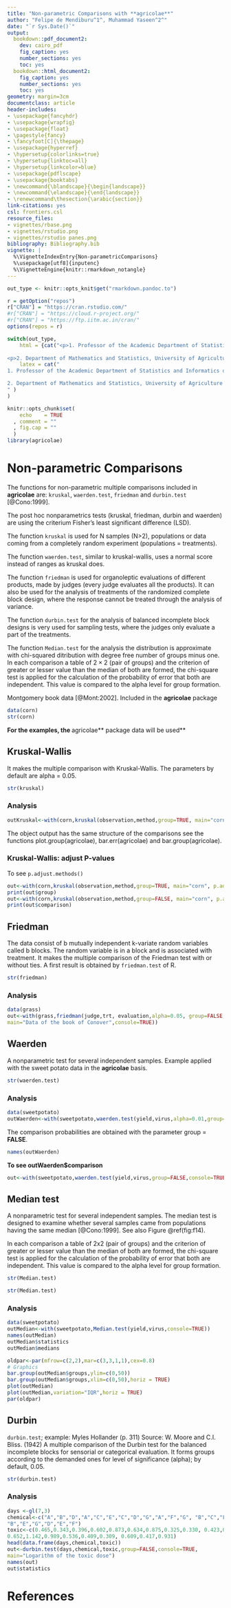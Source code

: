 ```yaml
---
title: "Non-parametric Comparisons with **agricolae**"
author: "Felipe de Mendiburu^1^, Muhammad Yaseen^2^"
date: "`r Sys.Date()`"
output:
  bookdown::pdf_document2:
    dev: cairo_pdf
    fig_caption: yes
    number_sections: yes
    toc: yes
  bookdown::html_document2:
    fig_caption: yes
    number_sections: yes
    toc: yes
geometry: margin=3cm
documentclass: article
header-includes:
- \usepackage{fancyhdr}
- \usepackage{wrapfig}
- \usepackage{float}
- \pagestyle{fancy}
- \fancyfoot[C]{\thepage}
- \usepackage{hyperref}
- \hypersetup{colorlinks=true}
- \hypersetup{linktoc=all}
- \hypersetup{linkcolor=blue}
- \usepackage{pdflscape}
- \usepackage{booktabs}
- \newcommand{\blandscape}{\begin{landscape}}
- \newcommand{\elandscape}{\end{landscape}}
- \renewcommand\thesection{\arabic{section}}
link-citations: yes
csl: frontiers.csl
resource_files:
- vignettes/rbase.png
- vignettes/rstudio.png
- vignettes/rstudio panes.png
bibliography: Bibliography.bib
vignette: |
  %\VignetteIndexEntry{Non-parametricComparisons}
  %\usepackage[utf8]{inputenc}
  %\VignetteEngine{knitr::rmarkdown_notangle}
---
```



```r
out_type <- knitr::opts_knit$get("rmarkdown.pandoc.to")

r = getOption("repos")
r["CRAN"] = "https://cran.rstudio.com/"
#r["CRAN"] = "https://cloud.r-project.org/"
#r["CRAN"] = "https://ftp.iitm.ac.in/cran/"
options(repos = r)
```

```r
switch(out_type,
    html = {cat("<p>1. Professor of the Academic Department of Statistics and Informatics of the Faculty of Economics and Planning.National University Agraria La Molina-PERU.</p>
    
<p>2. Department of Mathematics and Statistics, University of Agriculture Faisalabad, Pakistan.</p>")},
    latex = cat("
1. Professor of the Academic Department of Statistics and Informatics of the Faculty of Economics and Planning.National University Agraria La Molina-PERU.

2. Department of Mathematics and Statistics, University of Agriculture Faisalabad, Pakistan.
" )
)
```


```r
knitr::opts_chunk$set(
    echo    = TRUE
  , comment = ""
  , fig.cap = ""
  )
library(agricolae)
```


\begin{center}
\vspace{6pt}
\hrule
\end{center}



# Non-parametric Comparisons

The functions for non-parametric multiple comparisons included in **agricolae**  are: `kruskal`, `waerden.test`, `friedman` and `durbin.test` [@Cono:1999]. 

The post hoc nonparametrics tests (kruskal, friedman, durbin and waerden) are using the criterium Fisher's least significant difference (LSD).

The function `kruskal` is used for N samples (N>2), populations or data coming from a completely random experiment (populations = treatments).

The function `waerden.test`, similar to kruskal-wallis, uses a normal score instead of ranges as kruskal does.

The function `friedman` is used for organoleptic evaluations of different products, made by judges (every judge evaluates all the products). It can also be used for the analysis of treatments of the randomized complete block design, where the response cannot be treated through the analysis of variance.

The function `durbin.test` for the analysis of balanced incomplete block designs is very used for sampling tests, where the judges only evaluate a part of the treatments. 

The function `Median.test` for the analysis the distribution is approximate with chi-squared  ditribution with degree free number of groups minus one. In each comparison a table of $2 \times 2$ (pair of groups) and the criterion of greater or lesser value than the median of both are formed, the chi-square test is applied for the calculation of the probability of error that both are independent. This value is compared to the alpha level for group formation.

Montgomery book data [@Mont:2002].
Included in the **agricolae**  package 

```r
data(corn)
str(corn)
```

**For the examples, the **agricolae**  package data will be used**

## Kruskal-Wallis
It makes the multiple comparison with Kruskal-Wallis. The parameters by default are alpha = 0.05.

```r
str(kruskal)
```

### Analysis

```r
outKruskal<-with(corn,kruskal(observation,method,group=TRUE, main="corn", console=TRUE))
```

The object output has the same structure of the comparisons see the functions plot.group(agricolae), bar.err(agricolae) and bar.group(agricolae).

### Kruskal-Wallis: adjust P-values

To see `p.adjust.methods()`

```r
out<-with(corn,kruskal(observation,method,group=TRUE, main="corn", p.adj="holm"))
print(out$group)
out<-with(corn,kruskal(observation,method,group=FALSE, main="corn", p.adj="holm"))
print(out$comparison)
```

## Friedman
The data consist of b mutually independent k-variate random variables called b blocks. The random variable is in a block and is associated with treatment. It makes the multiple comparison of the Friedman test with or without ties. A first result is obtained by `friedman.test` of R.

```r
str(friedman)
```

### Analysis

```r
data(grass)
out<-with(grass,friedman(judge,trt, evaluation,alpha=0.05, group=FALSE,
main="Data of the book of Conover",console=TRUE))
```

## Waerden
A nonparametric test for several independent samples. Example applied with the sweet potato data in the **agricolae**  basis.

```r
str(waerden.test)
```

### Analysis

```r
data(sweetpotato)
outWaerden<-with(sweetpotato,waerden.test(yield,virus,alpha=0.01,group=TRUE,console=TRUE))
```

The comparison probabilities are obtained with the parameter group = **FALSE**.

```r

names(outWaerden)

```

**To see outWaerden$comparison**

```r
out<-with(sweetpotato,waerden.test(yield,virus,group=FALSE,console=TRUE))
```

## Median test
A nonparametric test for several independent samples. The median test is designed to examine whether several samples came from populations having the same median [@Cono:1999]. See also Figure \@ref(fig:f14).

In each comparison a table of 2x2 (pair of groups) and the criterion of greater or lesser value than the median of both are formed, the chi-square test is applied for the calculation of the probability of error that both are independent. This value is compared to the alpha level for group formation.

```r
str(Median.test)
```

```r
str(Median.test)
```

### Analysis

```r
data(sweetpotato)
outMedian<-with(sweetpotato,Median.test(yield,virus,console=TRUE))
names(outMedian)
outMedian$statistics
outMedian$medians
```

```r
oldpar<-par(mfrow=c(2,2),mar=c(3,3,1,1),cex=0.8)
# Graphics
bar.group(outMedian$groups,ylim=c(0,50))
bar.group(outMedian$groups,xlim=c(0,50),horiz = TRUE)
plot(outMedian)
plot(outMedian,variation="IQR",horiz = TRUE)
par(oldpar)
```

## Durbin

`durbin.test`; example: Myles Hollander (p. 311) Source: W. Moore and C.I. Bliss. (1942)
A multiple comparison of the Durbin test for the balanced incomplete blocks for sensorial or categorical evaluation. It forms groups according to the demanded ones for level of significance (alpha); by default, 0.05.

```r
str(durbin.test)
```

### Analysis

```r
days <-gl(7,3)
chemical<-c("A","B","D","A","C","E","C","D","G","A","F","G", "B","C","F", 
"B","E","G","D","E","F")
toxic<-c(0.465,0.343,0.396,0.602,0.873,0.634,0.875,0.325,0.330, 0.423,0.987,0.426,
0.652,1.142,0.989,0.536,0.409,0.309, 0.609,0.417,0.931)
head(data.frame(days,chemical,toxic))
out<-durbin.test(days,chemical,toxic,group=FALSE,console=TRUE,
main="Logarithm of the toxic dose")
names(out)
out$statistics
```

# References
